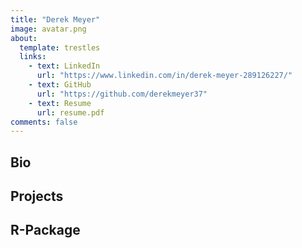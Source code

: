 ```yaml
---
title: "Derek Meyer"
image: avatar.png
about: 
  template: trestles
  links: 
    - text: LinkedIn
      url: "https://www.linkedin.com/in/derek-meyer-289126227/"
    - text: GitHub
      url: "https://github.com/derekmeyer37"
    - text: Resume
      url: resume.pdf
comments: false
---
```

:::{.column-page}

## Bio

## Projects

## R-Package

:::

